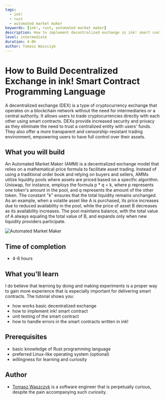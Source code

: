 ```yaml
---
tags:
  - ink!
  - rust
  - automated market maker
keywords: [ink!, rust, automated market maker]
description: How to implement decentralized exchange in ink! smart contract language
level: intermediate
duration: 4-8h
author: Tomasz Waszczyk
---
```


# How to Build Decentralized Exchange in ink! Smart Contract Programming Language

A decentralized exchange (DEX) is a type of cryptocurrency exchange that operates on a blockchain network without the need for intermediaries or a central authority.
It allows users to trade cryptocurrencies directly with each other using smart contracts. DEXs provide increased security and privacy as they eliminate the need to trust a centralized entity with users' funds.
They also offer a more transparent and censorship-resistant trading environment, empowering users to have full control over their assets.

## What you will build

An Automated Market Maker (AMM) is a decentralized exchange model that relies on a mathematical price formula to facilitate asset trading.
Instead of using a traditional order book and relying on buyers and sellers, AMMs utilize liquidity pools where assets are priced based on a specific algorithm.
Uniswap, for instance, employs the formula p * q = k, where p represents one token's amount in the pool, and q represents the amount of the other token.
The constant "k" ensures that the total liquidity remains unchanged. As an example, when a volatile asset like A is purchased, its price increases due to reduced availability in the pool, while the price of asset B decreases as its availability increases.
The pool maintains balance, with the total value of A always equaling the total value of B, and expands only when new liquidity providers participate.

![Automated Market Maker](./assets/dex.jpg)

## Time of completion

- 4-8 hours

## What you'll learn

I do believe that learning by doing and making experiments is a proper way to gain more experience that is especially important for delivering smart contracts. The tutorial shows you:

- how works basic decentralized exchange
- how to implement ink! smart contract
- unit testing of the smart contract
- how to handle errors in the smart contracts written in ink!

## Prerequisites

- basic knowledge of Rust programming language
- preferred Linux-like operating system (optional)
- willingness for learning and curiosity

## Author

- [Tomasz Waszczyk](https://github.com/tomaszWaszczyk/) is a software engineer that is perpetually curious, despite the pain accompanying such curiosity.
